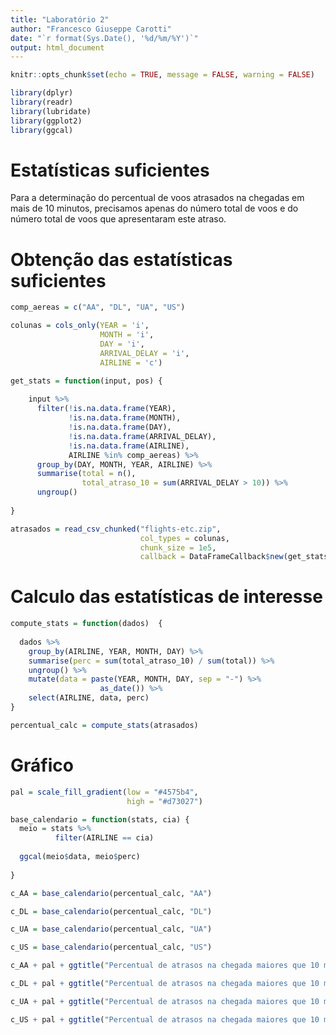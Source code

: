 ```yaml
---
title: "Laboratório 2"
author: "Francesco Giuseppe Carotti"
date: "`r format(Sys.Date(), '%d/%m/%Y')`"
output: html_document
---
```


```r

knitr::opts_chunk$set(echo = TRUE, message = FALSE, warning = FALSE)

```

```r

library(dplyr)
library(readr)
library(lubridate)
library(ggplot2)
library(ggcal)

```


# Estatísticas suficientes

Para a determinação do percentual de voos atrasados na chegadas em mais de 10 minutos, precisamos apenas do número total de voos e do número total de voos que apresentaram este atraso. 

# Obtenção das estatísticas suficientes


```r

comp_aereas = c("AA", "DL", "UA", "US")

colunas = cols_only(YEAR = 'i', 
                    MONTH = 'i', 
                    DAY = 'i',
                    ARRIVAL_DELAY = 'i', 
                    AIRLINE = 'c')

get_stats = function(input, pos) {
  
    input %>% 
      filter(!is.na.data.frame(YEAR),
             !is.na.data.frame(MONTH),
             !is.na.data.frame(DAY),
             !is.na.data.frame(ARRIVAL_DELAY),
             !is.na.data.frame(AIRLINE),
             AIRLINE %in% comp_aereas) %>% 
      group_by(DAY, MONTH, YEAR, AIRLINE) %>% 
      summarise(total = n(),
                total_atraso_10 = sum(ARRIVAL_DELAY > 10)) %>% 
      ungroup()
  
}

atrasados = read_csv_chunked("flights-etc.zip", 
                             col_types = colunas,
                             chunk_size = 1e5, 
                             callback = DataFrameCallback$new(get_stats)) 

```

# Calculo das estatísticas de interesse

```r

compute_stats = function(dados)  {
  
  dados %>% 
    group_by(AIRLINE, YEAR, MONTH, DAY) %>% 
    summarise(perc = sum(total_atraso_10) / sum(total)) %>% 
    ungroup() %>% 
    mutate(data = paste(YEAR, MONTH, DAY, sep = "-") %>% 
                    as_date()) %>% 
    select(AIRLINE, data, perc)
}

percentual_calc = compute_stats(atrasados)

```

# Gráfico

```r
pal = scale_fill_gradient(low = "#4575b4",
                          high = "#d73027")

base_calendario = function(stats, cia) {
  meio = stats %>% 
          filter(AIRLINE == cia)
  
  ggcal(meio$data, meio$perc)
    
}

c_AA = base_calendario(percentual_calc, "AA")

c_DL = base_calendario(percentual_calc, "DL")

c_UA = base_calendario(percentual_calc, "UA")

c_US = base_calendario(percentual_calc, "US")

```


```r
c_AA + pal + ggtitle("Percentual de atrasos na chegada maiores que 10 minutos em cada dia no ano de 2015 para a companhia AA")

c_DL + pal + ggtitle("Percentual de atrasos na chegada maiores que 10 minutos em cada dia no ano de 2015 para a companhia DL")

c_UA + pal + ggtitle("Percentual de atrasos na chegada maiores que 10 minutos em cada dia no ano de 2015 para a companhia UA")

c_US + pal + ggtitle("Percentual de atrasos na chegada maiores que 10 minutos em cada dia no ano de 2015 para a companhia US")
```
